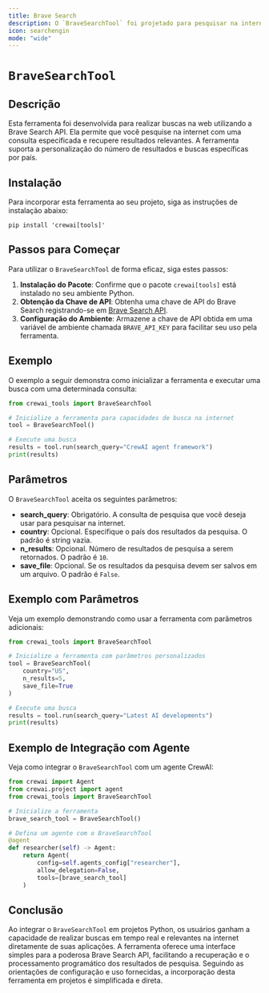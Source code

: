 ```yaml
---
title: Brave Search
description: O `BraveSearchTool` foi projetado para pesquisar na internet usando a Brave Search API.
icon: searchengin
mode: "wide"
---
```


# `BraveSearchTool`

## Descrição

Esta ferramenta foi desenvolvida para realizar buscas na web utilizando a Brave Search API. Ela permite que você pesquise na internet com uma consulta especificada e recupere resultados relevantes. A ferramenta suporta a personalização do número de resultados e buscas específicas por país.

## Instalação

Para incorporar esta ferramenta ao seu projeto, siga as instruções de instalação abaixo:

```shell
pip install 'crewai[tools]'
```

## Passos para Começar

Para utilizar o `BraveSearchTool` de forma eficaz, siga estes passos:

1. **Instalação do Pacote**: Confirme que o pacote `crewai[tools]` está instalado no seu ambiente Python.
2. **Obtenção da Chave de API**: Obtenha uma chave de API do Brave Search registrando-se em [Brave Search API](https://api.search.brave.com/app/keys).
3. **Configuração do Ambiente**: Armazene a chave de API obtida em uma variável de ambiente chamada `BRAVE_API_KEY` para facilitar seu uso pela ferramenta.

## Exemplo

O exemplo a seguir demonstra como inicializar a ferramenta e executar uma busca com uma determinada consulta:

```python Code
from crewai_tools import BraveSearchTool

# Inicialize a ferramenta para capacidades de busca na internet
tool = BraveSearchTool()

# Execute uma busca
results = tool.run(search_query="CrewAI agent framework")
print(results)
```

## Parâmetros

O `BraveSearchTool` aceita os seguintes parâmetros:

- **search_query**: Obrigatório. A consulta de pesquisa que você deseja usar para pesquisar na internet.
- **country**: Opcional. Especifique o país dos resultados da pesquisa. O padrão é string vazia.
- **n_results**: Opcional. Número de resultados de pesquisa a serem retornados. O padrão é `10`.
- **save_file**: Opcional. Se os resultados da pesquisa devem ser salvos em um arquivo. O padrão é `False`.

## Exemplo com Parâmetros

Veja um exemplo demonstrando como usar a ferramenta com parâmetros adicionais:

```python Code
from crewai_tools import BraveSearchTool

# Inicialize a ferramenta com parâmetros personalizados
tool = BraveSearchTool(
    country="US",
    n_results=5,
    save_file=True
)

# Execute uma busca
results = tool.run(search_query="Latest AI developments")
print(results)
```

## Exemplo de Integração com Agente

Veja como integrar o `BraveSearchTool` com um agente CrewAI:

```python Code
from crewai import Agent
from crewai.project import agent
from crewai_tools import BraveSearchTool

# Inicialize a ferramenta
brave_search_tool = BraveSearchTool()

# Defina um agente com o BraveSearchTool
@agent
def researcher(self) -> Agent:
    return Agent(
        config=self.agents_config["researcher"],
        allow_delegation=False,
        tools=[brave_search_tool]
    )
```

## Conclusão

Ao integrar o `BraveSearchTool` em projetos Python, os usuários ganham a capacidade de realizar buscas em tempo real e relevantes na internet diretamente de suas aplicações. A ferramenta oferece uma interface simples para a poderosa Brave Search API, facilitando a recuperação e o processamento programático dos resultados de pesquisa. Seguindo as orientações de configuração e uso fornecidas, a incorporação desta ferramenta em projetos é simplificada e direta.